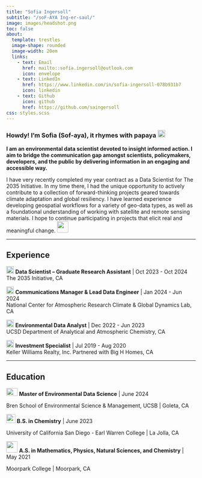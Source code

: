 ```yaml
---
title: "Sofia Ingersoll"
subtitle: "/soF-AYA Ing-er-saul/"
image: images/headshot.png
toc: false
about:
  template: trestles
  image-shape: rounded
  image-width: 20em
  links: 
    - text: Email
      href: mailto::sofia.ingersoll@outlook.com
      icon: envelope
    - text: LinkedIn
      href: https://www.linkedin.com/in/sofia-ingersoll-078b931b7
      icon: linkedin
    - text: Github
      icon: github
      href: https://github.com/saingersoll
css: styles.scss
---
```


### **Howdy! I'm Sofia (Sof-aya), it rhymes with papaya** ![](images/papaya.png){width="20"}

**I am an environmental data scientist devoted to insight informed action. I aim to bridge the communication gap amongst scientists, policymakers, developers, and the public by delivering information in an engaging and accessible way.**

I have very recently completed my year contract as a Data Scientist for The 2035 Initiative. In my time there, I had the unique opportunity to actively contribute to a collection of forward-thinking projects geared towards climate adaptation and global resiliency. I have learned experience developing geospatial workflows for a variety of geo-data types, as well as a foundational understanding of working with satellite and remote sensing materials. I hope to continue participating in projects that elicit real and meaningful change. ![](images/orbit.png){width="30"}

------------------------------------------------------------------------

## Experience

![](images/remote-sensing-satellite.png){width="20"} **Data Scientist – Graduate Research Assistant** \| Oct 2023 - Oct 2024\
The 2035 Initiative, CA

![](images/document-setting.png){width="20"} **Communications Manager & Lead Data Engineer** \| Jan 2024 - Jun 2024\
National Center for Atmospheric Research Climate & Global Dynamics Lab, CA

![](images/analysis.png){width="20"} **Environmental Data Analyst** \| Dec 2022 - Jun 2023\
UCSD Department of Analytical and Atmospheric Chemistry, CA

![](images/data-analysis.png){width="20"} **Investment Specialist** \| Jul 2019 - Aug 2020\
Keller Williams Realty, Inc. Partnered with Big H Homes, CA

------------------------------------------------------------------------

## Education

![](images/bren-leaf-art.jpg){width="30" height="21"} **Master of Environmental Data Science** \| June 2024

Bren School of Environmental Science & Management, UCSB \| Goleta, CA

![](images/UCSD_Seal.png){width="24"} **B.S. in Chemistry** \| June 2023

University of California San Diego - Earl Warren College \| La Jolla, CA

![](images/MCstackedlogo.png){width="30"} **A.S. in Mathematics, Physics, Natural Sciences, and Chemistry** \| May 2021

Moorpark College \| Moorpark, CA
